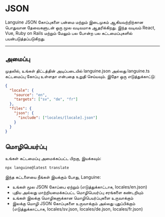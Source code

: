 # JSON

Languine JSON கோப்புகளை பன்மை மற்றும் இடைமுகம் ஆகியவற்றிற்கான பொதுவான தேவைகளுடன் ஒரு மூல வடிவமாக ஆதரிக்கிறது. இந்த வடிவம் React, Vue, Ruby on Rails மற்றும் மேலும் பல போன்ற பல கட்டமைப்புகளில் பயன்படுத்தப்படுகிறது.


---


## அமைப்பு

முதலில், உங்கள் திட்டத்தின் அடிப்படையில் languine.json அல்லது languine.ts கட்டமைப்பு கோப்பு உள்ளதா என்பதை உறுதி செய்யவும். இதோ ஒரு எடுத்துக்காட்டு:

```json
{
  "locale": {
    "source": "en",
    "targets": ["sv", "de", "fr"]
  },
  "files": {
    "json": {
      "include": ["locales/[locale].json"]
    }
  }
}

```

## மொழிபெயர்ப்பு

உங்கள் கட்டமைப்பு அமைக்கப்பட்ட பிறகு, இயக்கவும்:

```bash
npx languine@latest translate
```

இந்த கட்டளையை நீங்கள் இயக்கும் போது, Languine:

- உங்கள் மூல JSON கோப்பை ஏற்றும் (எடுத்துக்காட்டாக, locales/en.json)
- புதிய அல்லது மாற்றியமைக்கப்பட்ட மொழிபெயர்ப்பு சரங்களை கண்டறியும்
- உங்கள் இலக்கு மொழிகளுக்கான மொழிபெயர்ப்புகளை உருவாக்கும்
- இலக்கு மொழி JSON கோப்புகளை உருவாக்கும் அல்லது புதுப்பிக்கும் (எடுத்துக்காட்டாக, locales/sv.json, locales/de.json, locales/fr.json)
